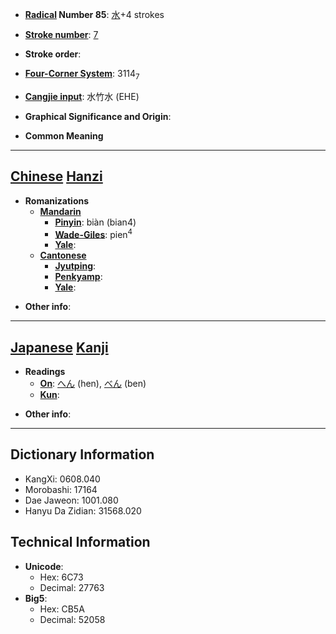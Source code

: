 * '''[[Wiktionary:Chinese radical index| Radical]] Number 85''': [[Wiktionary:Chinese radical index 水|水]]+4 strokes

* '''[[Wiktionary:Chinese total strokes index|Stroke number]]''': [[Wiktionary:Chinese total strokes index 7|7]]

* '''Stroke order''': 

* '''[[Wiktionary:Chinese four corner index|Four-Corner System]]''': 3114<sub>7</sub>

* '''[[Wiktionary:Chinese Cangjie index|Cangjie input]]''': 水竹水 (EHE)

* '''Graphical Significance and Origin''': 

* '''Common Meaning'''

----

== [[Chinese]] [[Hanzi]] ==

* '''Romanizations'''
** '''[[Mandarin]]'''
*** '''[[Pinyin]]''': biàn (bian4)
*** '''[[Wade-Giles]]''': pien<sup>4</sup>
*** '''[[Yale]]''': 
** '''[[Cantonese]]'''
*** '''[[Jyutping]]''':
*** '''[[Penkyamp]]''': 
*** '''[[Yale]]''': 

* '''Other info''': 

----

== [[Japanese]] [[Kanji]] ==

* '''Readings'''
** '''[[On]]''': [[へん]] (hen), [[べん]] (ben)
** '''[[Kun]]''': 

* '''Other info''':  

----

== Dictionary Information ==

* KangXi: 0608.040
* Morobashi: 17164
* Dae Jaweon: 1001.080
* Hanyu Da Zidian: 31568.020

== Technical Information ==

* '''Unicode''':
** Hex: 6C73
** Decimal: 27763
* '''Big5''':
** Hex: CB5A
** Decimal: 52058